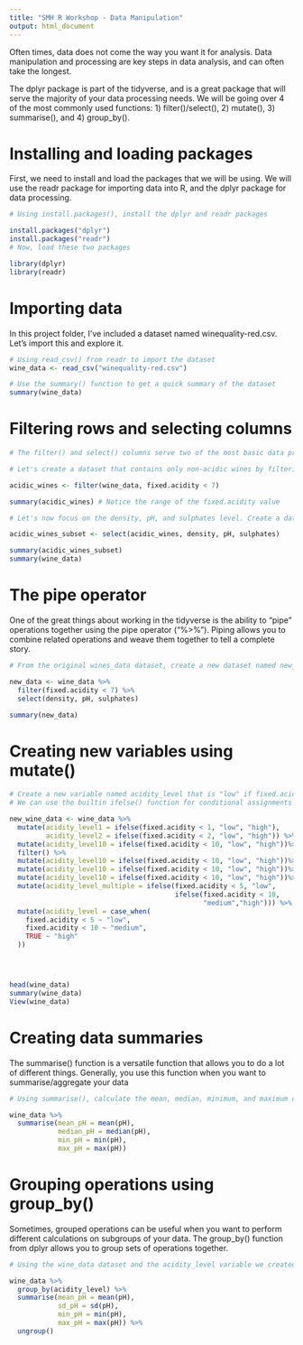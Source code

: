 ```yaml
---
title: "SMH R Workshop - Data Manipulation"
output: html_document
---
```


Often times, data does not come the way you want it for analysis. Data manipulation and processing are key steps in data analysis, and can often take the longest.

The dplyr package is part of the tidyverse, and is a great package that will serve the majority of your data processing needs. We will be going over 4 of the most commonly used functions: 1) filter()/select(), 2) mutate(), 3) summarise(), and 4) group_by().


# Installing and loading packages

First, we need to install and load the packages that we will be using. We will use the readr package for importing data into R, and the dplyr package for data processing.

```r
# Using install.packages(), install the dplyr and readr packages

install.packages("dplyr")
install.packages("readr")
# Now, load these two packages

library(dplyr)
library(readr)

```

# Importing data

In this project folder, I've included a dataset named winequality-red.csv. Let's import this and explore it.

```r

# Using read_csv() from readr to import the dataset
wine_data <- read_csv("winequality-red.csv")

# Use the summary() function to get a quick summary of the dataset
summary(wine_data)

```


# Filtering rows and selecting columns

```r

# The filter() and select() columns serve two of the most basic data processing steps: filtering down your rows, and selecting the right columns

# Let's create a dataset that contains only non-acidic wines by filtering wines that have a fixed.acidity of less than 7

acidic_wines <- filter(wine_data, fixed.acidity < 7)

summary(acidic_wines) # Notice the range of the fixed.acidity value

# Let's now focus on the density, pH, and sulphates level. Create a data subset that contains only these three columns

acidic_wines_subset <- select(acidic_wines, density, pH, sulphates)

summary(acidic_wines_subset)
summary(wine_data)

```

# The pipe operator

One of the great things about working in the tidyverse is the ability to "pipe" operations together using the pipe operator ("%>%"). Piping allows you to combine related operations and weave them together to tell a complete story.

```r
# From the original wines_data dataset, create a new dataset named new_data that contains only acidic wines (fixed.acidity < 7) and the columns density, pH, and sulphates

new_data <- wine_data %>%
  filter(fixed.acidity < 7) %>%
  select(density, pH, sulphates)

summary(new_data)

```

# Creating new variables using mutate()

```r

# Create a new variable named acidity_level that is "low" if fixed.acidity is less than 10, and "high" otherwise
# We can use the builtin ifelse() function for conditional assignments

new_wine_data <- wine_data %>%
  mutate(acidity_level1 = ifelse(fixed.acidity < 1, "low", "high"),
         acidity_level2 = ifelse(fixed.acidity < 2, "low", "high")) %>%
  mutate(acidity_level10 = ifelse(fixed.acidity < 10, "low", "high"))%>%
  filter() %>%
  mutate(acidity_level10 = ifelse(fixed.acidity < 10, "low", "high"))%>%
  mutate(acidity_level10 = ifelse(fixed.acidity < 10, "low", "high"))%>%
  mutate(acidity_level10 = ifelse(fixed.acidity < 10, "low", "high"))%>%
  mutate(acidity_level_multiple = ifelse(fixed.acidity < 5, "low",
                                         ifelse(fixed.acidity < 10,
                                                "medium","high"))) %>%
  mutate(acidity_level = case_when(
    fixed.acidity < 5 ~ "low",
    fixed.acidity < 10 ~ "medium",
    TRUE ~ "high"
  ))




head(wine_data)
summary(wine_data)
View(wine_data)
```

# Creating data summaries

The summarise() function is a versatile function that allows you to do a lot of different things. Generally, you use this function when you want to summarise/aggregate your data

```r
# Using summarise(), calculate the mean, median, minimum, and maximum of the pH of all wines in the wine_data dataset

wine_data %>%
  summarise(mean_pH = mean(pH),
            median_pH = median(pH),
            min_pH = min(pH),
            max_pH = max(pH))


```

# Grouping operations using group_by()

Sometimes, grouped operations can be useful when you want to perform different calculations on subgroups of your data. The group_by() function from dplyr allows you to group sets of operations together. 

```r
# Using the wine_data dataset and the acidity_level variable we created, calculate the mean, SD, minimum, and maximum pH levels of all wines, grouped by the acidity_level variable

wine_data %>%
  group_by(acidity_level) %>% 
  summarise(mean_pH = mean(pH),
            sd_pH = sd(pH),
            min_pH = min(pH),
            max_pH = max(pH)) %>%
  ungroup()

```

